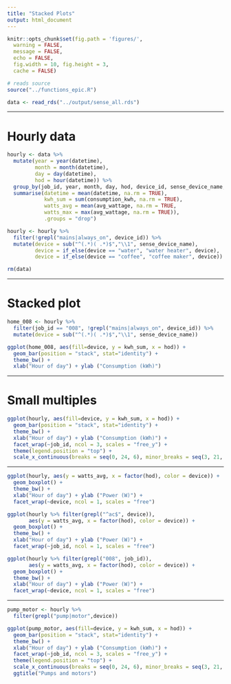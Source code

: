 ```yaml
---
title: "Stacked Plots"
output: html_document
---
```


```r
knitr::opts_chunk$set(fig.path = 'figures/',
  warning = FALSE,
  message = FALSE,
  echo = FALSE,
  fig.width = 10, fig.height = 3,
  cache = FALSE)
```

```r
# reads source
source("../functions_epic.R")
```

```r
data <- read_rds("../output/sense_all.rds")
```

---

# Hourly data

```r
hourly <- data %>%
  mutate(year = year(datetime),
         month = month(datetime),
         day = day(datetime),
         hod = hour(datetime)) %>%
  group_by(job_id, year, month, day, hod, device_id, sense_device_name, device_type) %>%
  summarise(datetime = mean(datetime, na.rm = TRUE),
            kwh_sum = sum(consumption_kwh, na.rm = TRUE),
            watts_avg = mean(avg_wattage, na.rm = TRUE,
            watts_max = max(avg_wattage, na.rm = TRUE)),
            .groups = "drop")
```

```r
hourly <- hourly %>%
  filter(!grepl("mains|always_on", device_id)) %>%
  mutate(device = sub("^(.*)( .*)$","\\1", sense_device_name),
         device = if_else(device == "water", "water heater", device),
         device = if_else(device == "coffee", "coffee maker", device))
```

```r
rm(data)
```

---

# Stacked plot

```r
home_008 <- hourly %>%
  filter(job_id == "008", !grepl("mains|always_on", device_id)) %>%
  mutate(device = sub("^(.*)( .*)$","\\1", sense_device_name))
```

```r
ggplot(home_008, aes(fill=device, y = kwh_sum, x = hod)) +
  geom_bar(position = "stack", stat="identity") +
  theme_bw() +
  xlab("Hour of day") + ylab ("Consumption (kWh)")
```

---

# Small multiples

```r
ggplot(hourly, aes(fill=device, y = kwh_sum, x = hod)) +
  geom_bar(position = "stack", stat="identity") +
  theme_bw() +
  xlab("Hour of day") + ylab ("Consumption (kWh)") +
  facet_wrap(~job_id, ncol = 3, scales = "free_y") +
  theme(legend.position = "top") +
  scale_x_continuous(breaks = seq(0, 24, 6), minor_breaks = seq(3, 21, 6))
```

---

```r
ggplot(hourly, aes(y = watts_avg, x = factor(hod), color = device)) +
  geom_boxplot() +
  theme_bw() +
  xlab("Hour of day") + ylab ("Power (W)") +
  facet_wrap(~device, ncol = 1, scales = "free")
```


```r
ggplot(hourly %>% filter(grepl("^ac$", device)),
       aes(y = watts_avg, x = factor(hod), color = device)) +
  geom_boxplot() +
  theme_bw() +
  xlab("Hour of day") + ylab ("Power (W)") +
  facet_wrap(~job_id, ncol = 1, scales = "free")
```

```r
ggplot(hourly %>% filter(grepl("008", job_id)),
       aes(y = watts_avg, x = factor(hod), color = device)) +
  geom_boxplot() +
  theme_bw() +
  xlab("Hour of day") + ylab ("Power (W)") +
  facet_wrap(~device, ncol = 1, scales = "free")
```









---

```r
pump_motor <- hourly %>%
  filter(grepl("pump|motor",device))

ggplot(pump_motor, aes(fill=device, y = kwh_sum, x = hod)) +
  geom_bar(position = "stack", stat="identity") +
  theme_bw() +
  xlab("Hour of day") + ylab ("Consumption (kWh)") +
  facet_wrap(~job_id, ncol = 3, scales = "free_y") +
  theme(legend.position = "top") +
  scale_x_continuous(breaks = seq(0, 24, 6), minor_breaks = seq(3, 21, 6)) +
  ggtitle("Pumps and motors")
```
